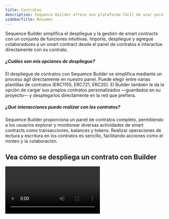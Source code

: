 ```yaml
---
title: Contratos
description: Sequence Builder ofrece una plataforma fácil de usar para el despliegue y gestión de smart contracts. Elija entre plantillas de contratos o cargue contratos personalizados, y despliegue directamente en la red de su elección.
sidebarTitle: Resumen
---
```


Sequence Builder simplifica el despliegue y la gestión de smart contracts con un conjunto de funciones intuitivas. Importe, despliegue y agregue colaboradores a un smart contract desde el panel de contratos e interactúe directamente con su contrato.

##### ¿Cuáles son mis opciones de despliegue?
El despliegue de contratos con Sequence Builder se simplifica mediante un proceso ágil directamente en nuestro panel. Puede elegir entre varias plantillas de contratos (ERC1155, ERC721, ERC20). El Builder también le da la opción de cargar sus propios contratos personalizados —guardados en su proyecto— y desplegarlos directamente en la red que prefiera.

##### ¿Qué interacciones puedo realizar con los contratos?
Sequence Builder proporciona un panel de contratos completo, permitiendo a los usuarios explorar y monitorear diversas actividades de smart contracts como transacciones, balances y tokens. Realizar operaciones de lectura y escritura en los contratos es sencillo, facilitando acciones como el minteo y la colaboración.

## Vea cómo se despliega un contrato con Builder

<Frame>
  <video controls className="w-full aspect-video" src="/video/builder/03_Contracts.mp4" />
</Frame>

## Agregar colaboradores a contratos auditados
Una vez que haya seleccionado un contrato de una de las plantillas desplegadas, puede ir al contrato específico y seleccionar la configuración para ver los Permisos.

<Frame>
  ![configuración del contrato](/images/builder/builder_contract_specific_settings.png)
</Frame>

Cuando tenga abierta la ventana modal, seleccione la pestaña `Permissions` y podrá `Edit`, o, `+ Add Collaborator`.

<Frame>
  ![agregar colaborador](/images/builder/builder_contract_specific_permissions.png)
</Frame>

Luego complete el formulario con la dirección del usuario que desea agregar como colaborador y seleccione el menú desplegable para asignar un nuevo rol.

##### Roles posibles

- Admin: Puede actualizar roles
- Minter: Puede mintear tokens
- Mint Admin: Puede definir la lógica de minteo
- Withdraw: Puede retirar tokens del contrato
- Metadata Admin: Puede actualizar metadatos

<Frame>
  ![asignar rol](/images/builder/builder_contract_permissions_dropdown.png)
</Frame>

Finalmente, complete y firme la transacción para desplegarla en la red donde está el contrato.

<Frame>
  ![completar transacción](/images/builder/builder_contract_permissions_transaction.png)
</Frame>